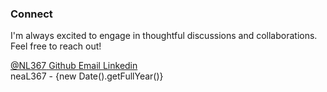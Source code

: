 
### Connect

I&apos;m always excited to engage in thoughtful discussions and collaborations. Feel free to reach out!

<div className="flex flex-wrap gap-4">
    <a
      href="https://x.com/NL367"
      target="_blank"
      rel="noopener noreferrer"
      aria-label="X"
      className="flex items-center text-sm gap-2 px-4 py-2 border rounded-lg hover:bg-gray-100"
    >
      <TwitterIcon size={16} />
      <span>@NL367</span>
    </a>
    <a
      href="https://github.com/neaL367"
      target="_blank"
      rel="noopener noreferrer"
      className="flex items-center text-sm gap-2 px-4 py-2 border rounded-lg hover:bg-gray-100"
    >
      <GithubIcon size={16} />
      <span>Github</span>
    </a>
    <a
      href="mailto:atichatbusiness@gmail.com"
      className="flex items-center text-sm gap-2 px-4 py-2 border rounded-lg hover:bg-gray-100"
    >
      <MailIcon size={16} />
      <span>Email</span>
    </a>
    <a
      href="https://www.linkedin.com/in/atichat-thongnak-b1334122a"
      target="_blank"
      rel="noopener noreferrer"
      className="flex items-center text-sm gap-2 px-4 py-2 border rounded-lg hover:bg-gray-100"
    >
      <LinkedinIcon size={16} />
      <span>Linkedin</span>
    </a>
</div>

<div className="mt-14 text-sm flex justify-center">neaL367 - {new Date().getFullYear()}</div>
